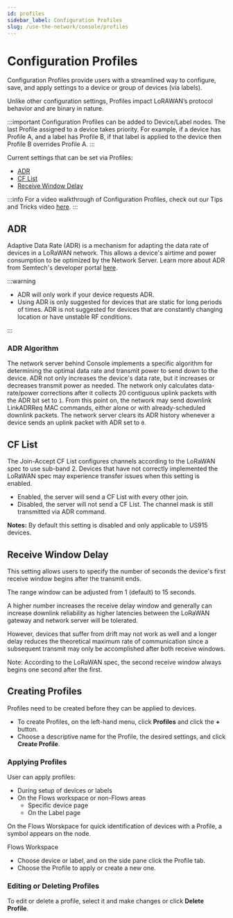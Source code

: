 ```yaml
---
id: profiles
sidebar_label: Configuration Profiles
slug: /use-the-network/console/profiles
---
```


# Configuration Profiles


Configuration Profiles provide users with a streamlined way to configure, save,
and apply settings to a device or group of devices (via labels).

Unlike other configuration settings, Profiles impact LoRAWAN’s protocol behavior
and are binary in nature.

:::important Configuration Profiles can be added to Device/Label nodes. The last
Profile assigned to a device takes priority. For example, if a device has
Profile A, and a label has Profile B, if that label is applied to the device
then Profile B overrides Profile A. :::

Current settings that can be set via Profiles:

- [ADR](#adr)
- [CF List](#cf-list)
- [Receive Window Delay](#receive-window-delay)

:::info For a video walkthrough of Configuration Profiles, check out our Tips
and Tricks video [here](https://youtu.be/U0IHGT_irj8). :::

## ADR

Adaptive Data Rate (ADR) is a mechanism for adapting the data rate of devices in
a LoRaWAN network. This allows a device's airtime and power consumption to be
optimized by the Network Server. Learn more about ADR from Semtech's developer
portal
[here](https://lora-developers.semtech.com/library/tech-papers-and-guides/understanding-adr/).

:::warning

- ADR will only work if your device requests ADR.
- Using ADR is only suggested for devices that are static for long periods of
  times. ADR is not suggested for devices that are constantly changing location
  or have unstable RF conditions.

:::

### ADR Algorithm

The network server behind Console implements a specific algorithm for
determining the optimal data rate and transmit power to send down to the device.
ADR not only increases the device's data rate, but it increases or decreases
transmit power as needed. The network only calculates data-rate/power
corrections after it collects 20 contiguous uplink packets with the ADR bit set
to `1`. From this point on, the network may send downlink LinkADRReq MAC
commands, either alone or with already-scheduled downlink packets. The network
server clears its ADR history whenever a device sends an uplink packet with ADR
set to `0`.

## CF List

The Join-Accept CF List configures channels according to the LoRaWAN spec to use
sub-band 2. Devices that have not correctly implemented the LoRaWAN spec may
experience transfer issues when this setting is enabled.

- Enabled, the server will send a CF List with every other join.
- Disabled, the server will not send a CF List. The channel mask is still
  transmitted via ADR command.

**Notes:** By default this setting is disabled and only applicable to US915
devices.

## Receive Window Delay

This setting allows users to specify the number of seconds the device's first
receive window begins after the transmit ends.

The range window can be adjusted from 1 (default) to 15 seconds.

A higher number increases the receive delay window and generally can increase
downlink reliability as higher latencies between the LoRaWAN gateway and network
server will be tolerated.

However, devices that suffer from drift may not work as well and a longer delay
reduces the theoretical maximum rate of communication since a subsequent
transmit may only be accomplished after both receive windows.

Note: According to the LoRaWAN spec, the second receive window always begins one
second after the first.

## Creating Profiles

Profiles need to be created before they can be applied to devices.

- To create Profiles, on the left-hand menu, click **Profiles** and click the
  **+** button.
- Choose a descriptive name for the Profile, the desired settings, and click
  **Create Profile**.

### Applying Profiles

User can apply profiles:

- During setup of devices or labels
- On the Flows workspace or non-Flows areas
  - Specific device page
  - On the Label page

On the Flows Worskpace for quick identification of devices with a Profile, a
symbol appears on the node.

Flows Workspace

- Choose device or label, and on the side pane click the Profile tab.
- Choose the Profile to apply or create a new one.

### Editing or Deleting Profiles

To edit or delete a profile, select it and make changes or click **Delete
Profile**.
